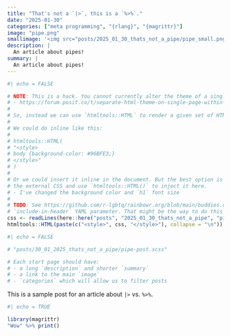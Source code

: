 ```yaml
---
title: "That's not a `|>`, this is a `%>%`."
date: "2025-01-30"
categories: ["meta programming", "{rlang}", "{magrittr}"]
image: "pipe.png"
smallimage: '<img src="posts/2025_01_30_thats_not_a_pipe/pipe_small.png">'
description: |
  An article about pipes!
summary: |
  An article about pipes!
---
```


```r
#| echo = FALSE

# NOTE: This is a hack. You cannot currently alter the theme of a single page on a website:
# - https://forum.posit.co/t/separate-html-theme-on-single-page-within-a-website-in-quarto/156897/3
#
# So, instead we can use `htmltools::HTML` to render a given set of HTML here.
#
# We could do inline like this:
#
# htmltools::HTML(
# "<style>
# body {background-color: #96BFE3;}
# </style>"
# )
#
# Or we could insert it inline in the document. But the best option is to read
# the external CSS and use `htmltools::HTML()` to inject it here.
# - I've changed the background color and `h1` font size
#
# TODO: See https://github.com/r-lgbtq/rainbowr.org/blob/main/buddies.qmd and
# `include-in-header` YAML parameter. That might be the way to do this instead...
css <- readLines(here::here("posts", "2025_01_30_thats_not_a_pipe", "pipe-post.css"))
htmltools::HTML(paste(c("<style>", css, "</style>"), collapse = "\n"))
```


```r
#| echo = FALSE

# "posts/30_01_2025_thats_not_a_pipe/pipe-post.scss"

# Each start page should have:
# - a long `description` and shorter `summary`
# - a link to the main `image`
# - `categories` which will allow us to filter posts
```

This is a sample post for an article about `|>` vs. `%>%`.

```r
#| echo = TRUE

library(magrittr)
"Wow" %>% print()
```
